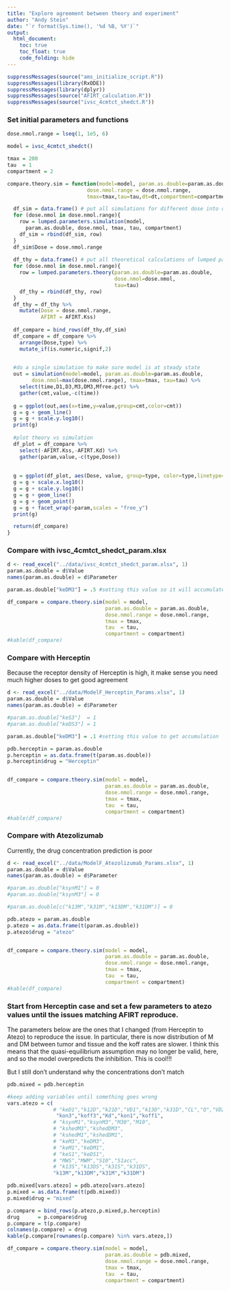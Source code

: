 ```yaml
---
title: "Explore agreement between theory and experiment"
author: "Andy Stein"
date: "`r format(Sys.time(), '%d %B, %Y')`"
output:
  html_document:
    toc: true
    toc_float: true
    code_folding: hide
---
```


```r
suppressMessages(source("ams_initialize_script.R"))
suppressMessages(library(RxODE))
suppressMessages(library(dplyr))
suppressMessages(source("AFIRT_calculation.R"))
suppressMessages(source("ivsc_4cmtct_shedct.R"))
```

### Set initial parameters and functions

```r
dose.nmol.range = lseq(1, 1e5, 6)

model = ivsc_4cmtct_shedct()

tmax = 200
tau  = 1
compartment = 2

compare.theory.sim = function(model=model, param.as.double=param.as.double,
                          dose.nmol.range = dose.nmol.range,
                          tmax=tmax,tau=tau,dt=dt,compartment=compartment) {

  df_sim = data.frame() # put all simulations for different dose into one data frame
  for (dose.nmol in dose.nmol.range){
    row = lumped.parameters.simulation(model,
      param.as.double, dose.nmol, tmax, tau, compartment)
    df_sim = rbind(df_sim, row)
  }
  df_sim$Dose = dose.nmol.range
  
  df_thy = data.frame() # put all theoretical calculations of lumped parameters at different dose together
  for (dose.nmol in dose.nmol.range){
    row = lumped.parameters.theory(param.as.double=param.as.double, 
                                   dose.nmol=dose.nmol, 
                                   tau=tau)
    df_thy = rbind(df_thy, row)
  }
  df_thy = df_thy %>%
    mutate(Dose = dose.nmol.range,
           AFIRT = AFIRT.Kss)
  
  df_compare = bind_rows(df_thy,df_sim)
  df_compare = df_compare %>%
    arrange(Dose,type) %>%
    mutate_if(is.numeric,signif,2)
    

  #do a single simulation to make sure model is at steady state
  out = simulation(model=model, param.as.double=param.as.double, 
        dose.nmol=max(dose.nmol.range), tmax=tmax, tau=tau) %>%
    select(time,D1,D3,M3,DM3,Mfree.pct) %>%
    gather(cmt,value,-c(time))
  
  g = ggplot(out,aes(x=time,y=value,group=cmt,color=cmt))
  g = g + geom_line()
  g = g + scale.y.log10()
  print(g)
  
  #plot theory vs simulation
  df_plot = df_compare %>%
    select(-AFIRT.Kss,-AFIRT.Kd) %>%
    gather(param,value,-c(type,Dose))
  
  
  g = ggplot(df_plot, aes(Dose, value, group=type, color=type,linetype=type))
  g = g + scale.x.log10()
  g = g + scale.y.log10()
  g = g + geom_line()
  g = g + geom_point()
  g = g + facet_wrap(~param,scales = "free_y")
  print(g)

  return(df_compare)
}
```

### Compare with ivsc_4cmtct_shedct_param.xlsx
```r
d <- read_excel("../data/ivsc_4cmtct_shedct_param.xlsx", 1)
param.as.double = d$Value
names(param.as.double) = d$Parameter

param.as.double["keDM3"] = .5 #setting this value so it will accumulate

df_compare = compare.theory.sim(model = model,
                                param.as.double = param.as.double,
                                dose.nmol.range = dose.nmol.range,
                                tmax = tmax,
                                tau  = tau,
                                compartment = compartment)
#kable(df_compare)


```

### Compare with Herceptin
Because the receptor density of Herceptin is high, it make sense you need much higher doses to get good agreement

```r
d <- read_excel("../data/ModelF_Herceptin_Params.xlsx", 1)
param.as.double = d$Value
names(param.as.double) = d$Parameter

#param.as.double["keS3"]  = 1
#param.as.double["keDS3"] = 1

param.as.double["keDM3"] = .1 #setting this value to get accumulation

pdb.herceptin = param.as.double
p.herceptin = as.data.frame(t(param.as.double))
p.herceptin$drug = "Herceptin"


df_compare = compare.theory.sim(model = model,
                                param.as.double = param.as.double,
                                dose.nmol.range = dose.nmol.range,
                                tmax = tmax,
                                tau  = tau,
                                compartment = compartment)
#kable(df_compare)

```

### Compare with Atezolizumab
Currently, the drug concentration prediction is poor
```r
d <- read_excel("../data/ModelF_Atezolizumab_Params.xlsx", 1)
param.as.double = d$Value
names(param.as.double) = d$Parameter

#param.as.double["ksynM1"] = 0
#param.as.double["ksynM3"] = 0

#param.as.double[c("k13M","k31M","k13DM","k31DM")] = 0

pdb.atezo = param.as.double
p.atezo = as.data.frame(t(param.as.double))
p.atezo$drug = "atezo"


df_compare = compare.theory.sim(model = model,
                                param.as.double = param.as.double,
                                dose.nmol.range = dose.nmol.range,
                                tmax = tmax,
                                tau  = tau,
                                compartment = compartment) 
#kable(df_compare)
```

### Start from Herceptin case and set a few parameters to atezo values until the issues matching AFIRT reproduce.

The parameters below are the ones that I changed (from Herceptin to Atezo) to reproduce the issue.  In particular, there is now distribution of M and DM between tumor and tissue and the koff rates are slower.  I think this means that the quasi-equilibrium assumption may no longer be valid, here, and so the model overpredicts the inhibition.  This is cool!!!

But I still don't understand why the concentrations don't match

```r
pdb.mixed = pdb.herceptin

#keep adding variables until something goes wrong
vars.atezo = c(
               # "keD1","k12D","k21D","VD1","k13D","k31D","CL","Q","VD2",
                "kon3","koff3","Kd","kon1","koff1",
               # "ksynM1","ksynM3","M30","M10",
               # "kshedM3","kshedDM3",
               # "kshedM1","kshedDM1",
               # "keM3","keDM3",
               # "keM1","keDM1",
               # "keS1","keDS1",
               # "MWS","MWM","S10","S1acc",
               # "k13S","k13DS","k31S","k31DS",
               "k13M","k13DM","k31M","k31DM")

pdb.mixed[vars.atezo] = pdb.atezo[vars.atezo]
p.mixed = as.data.frame(t(pdb.mixed))
p.mixed$drug = "mixed"

p.compare = bind_rows(p.atezo,p.mixed,p.herceptin) 
drug      = p.compare$drug
p.compare = t(p.compare)
colnames(p.compare) = drug
kable(p.compare[rownames(p.compare) %in% vars.atezo,])

df_compare = compare.theory.sim(model = model,
                                param.as.double = pdb.mixed,
                                dose.nmol.range = dose.nmol.range,
                                tmax = tmax,
                                tau  = tau,
                                compartment = compartment) 

```

